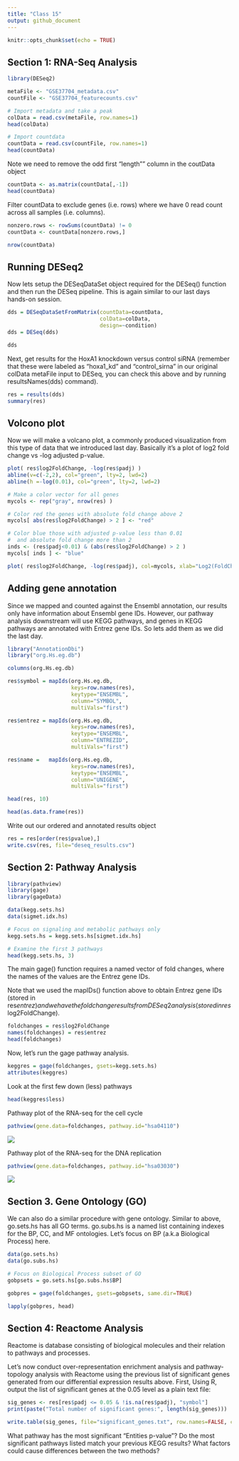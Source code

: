 ```yaml
---
title: "Class 15"
output: github_document
---
```


```r
knitr::opts_chunk$set(echo = TRUE)
```

## Section 1: RNA-Seq Analysis 

```r
library(DESeq2)
```

```r
metaFile <- "GSE37704_metadata.csv"
countFile <- "GSE37704_featurecounts.csv"

# Import metadata and take a peak
colData = read.csv(metaFile, row.names=1)
head(colData)
```

```r
# Import countdata
countData = read.csv(countFile, row.names=1)
head(countData)

```

Note we need to remove the odd first "length"" column in the coutData object
```r
countData <- as.matrix(countData[,-1])
head(countData)
```

Filter countData to exclude genes (i.e. rows) where we have 0 read count across all samples (i.e. columns).
```r
nonzero.rows <- rowSums(countData) != 0
countData <- countData[nonzero.rows,]
```

```r
nrow(countData)
```

## Running DESeq2

Now lets setup the DESeqDataSet object required for the DESeq() function and then run the DESeq pipeline. This is again similar to our last days hands-on session.

```r
dds = DESeqDataSetFromMatrix(countData=countData,
                             colData=colData,
                             design=~condition)
dds = DESeq(dds)
```

```r
dds
```

Next, get results for the HoxA1 knockdown versus control siRNA (remember that these were labeled as "hoxa1_kd" and "control_sirna" in our original colData metaFile input to DESeq, you can check this above and by running  resultsNames(dds) command).

```r
res = results(dds)
summary(res)
```

## Volcono plot

Now we will make a volcano plot, a commonly produced visualization from this type of data that we introduced last day. Basically it's a plot of log2 fold change vs -log adjusted p-value.
```r
plot( res$log2FoldChange, -log(res$padj) )
abline(v=c(-2,2), col="green", lty=2, lwd=2)
abline(h =-log(0.01), col="green", lty=2, lwd=2)

# Make a color vector for all genes
mycols <- rep("gray", nrow(res) )

# Color red the genes with absolute fold change above 2
mycols[ abs(res$log2FoldChange) > 2 ] <- "red"

# Color blue those with adjusted p-value less than 0.01
#  and absolute fold change more than 2
inds <- (res$padj<0.01) & (abs(res$log2FoldChange) > 2 )
mycols[ inds ] <- "blue"

plot( res$log2FoldChange, -log(res$padj), col=mycols, xlab="Log2(FoldChange)", ylab="-Log(P-value)" )
```

## Adding gene annotation

Since we mapped and counted against the Ensembl annotation, our results only have information about Ensembl gene IDs. However, our pathway analysis downstream will use KEGG pathways, and genes in KEGG pathways are annotated with Entrez gene IDs. So lets add them as we did the last day.

```r
library("AnnotationDbi")
library("org.Hs.eg.db")

columns(org.Hs.eg.db)

```

```r
res$symbol = mapIds(org.Hs.eg.db,
                    keys=row.names(res), 
                    keytype="ENSEMBL",
                    column="SYMBOL",
                    multiVals="first")

res$entrez = mapIds(org.Hs.eg.db,
                    keys=row.names(res),
                    keytype="ENSEMBL",
                    column="ENTREZID",
                    multiVals="first")

res$name =   mapIds(org.Hs.eg.db,
                    keys=row.names(res),
                    keytype="ENSEMBL",
                    column="UNIGENE",
                    multiVals="first")

head(res, 10)
```
```r
head(as.data.frame(res))
```

Write out our ordered and annotated results object
```r
res = res[order(res$pvalue),]
write.csv(res, file="deseq_results.csv")
```

## Section 2: Pathway Analysis

```r
library(pathview)
library(gage)
library(gageData)
```

```r
data(kegg.sets.hs)
data(sigmet.idx.hs)

# Focus on signaling and metabolic pathways only
kegg.sets.hs = kegg.sets.hs[sigmet.idx.hs]

```

```r
# Examine the first 3 pathways
head(kegg.sets.hs, 3)
```

The main gage() function requires a named vector of fold changes, where the names of the values are the Entrez gene IDs.

Note that we used the mapIDs() function above to obtain Entrez gene IDs (stored in res$entrez) and we have the fold change results from DESeq2 analysis (stored in res$log2FoldChange).
```r
foldchanges = res$log2FoldChange
names(foldchanges) = res$entrez
head(foldchanges)
```

Now, let’s run the gage pathway analysis.
```r
keggres = gage(foldchanges, gsets=kegg.sets.hs)
attributes(keggres)
```

Look at the first few down (less) pathways
```r
head(keggres$less)
```

Pathway plot of the RNA-seq for the cell cycle
```r
pathview(gene.data=foldchanges, pathway.id="hsa04110")
```

![](hsa04110.pathview.png)


Pathway plot of the RNA-seq for the DNA replication
```r
pathview(gene.data=foldchanges, pathway.id="hsa03030")
```

![](hsa03030.pathview.png)

## Section 3. Gene Ontology (GO)

We can also do a similar procedure with gene ontology. Similar to above, go.sets.hs has all GO terms. go.subs.hs is a named list containing indexes for the BP, CC, and MF ontologies. Let’s focus on BP (a.k.a Biological Process) here.

```r
data(go.sets.hs)
data(go.subs.hs)

# Focus on Biological Process subset of GO
gobpsets = go.sets.hs[go.subs.hs$BP]

gobpres = gage(foldchanges, gsets=gobpsets, same.dir=TRUE)

lapply(gobpres, head)
```

## Section 4: Reactome Analysis

Reactome is database consisting of biological molecules and their relation to pathways and processes.

Let's now conduct over-representation enrichment analysis and pathway-topology analysis with Reactome using the previous list of significant genes generated from our differential expression results above.
First, Using R, output the list of significant genes at the 0.05 level as a plain text file:

```r
sig_genes <- res[res$padj <= 0.05 & !is.na(res$padj), "symbol"]
print(paste("Total number of significant genes:", length(sig_genes)))
```

```r
write.table(sig_genes, file="significant_genes.txt", row.names=FALSE, col.names=FALSE, quote=FALSE)
```

What pathway has the most significant “Entities p-value”? Do the most significant pathways listed match your previous KEGG results? What factors could cause differences between the two methods?








